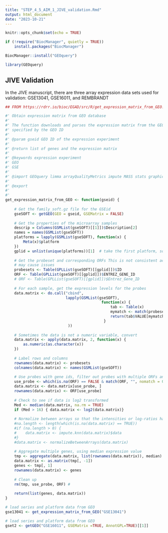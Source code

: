 ```yaml
---
title: "STEP_4_5_AIM_1_JIVE_validation.Rmd"
output: html_document
date: "2023-10-21"
---
```


```r
knitr::opts_chunk$set(echo = TRUE)
```


```r

if (!require("BiocManager", quietly = TRUE))
    install.packages("BiocManager")

BiocManager::install("GEOquery")

library(GEOquery)

```

## JIVE Validation

In the JIVE manuscript, there are three array expression data sets used for validation:
 GSE13041, GSE16011, and REMBRANDT


```r
## FROM https://rdrr.io/bioc/EGAD/src/R/get_expression_matrix_from_GEO.R

#' Obtain expression matrix from GEO database
#'
#' The function downloads and parses the expression matrix from the GEO file 
#' specified by the GEO ID
#' 
#' @param gseid GEO ID of the expression experiment 
#' 
#' @return list of genes and the expression matrix 
#' 
#' @keywords expression experiment 
#' GEO
#' GSE 
#' 
#' @import GEOquery limma arrayQualityMetrics impute MASS stats graphics grDevices
#' 
#' @export
#' 
#'
get_expression_matrix_from_GEO <- function(gseid) {
    
    # Get the family_soft.gz file for the GSEid
    gseSOFT <- getGEO(GEO = gseid, GSEMatrix = FALSE)
    
    # Get the properties of the microarray samples
    descrip = Columns(GSMList(gseSOFT)[[1]])$Description[2]
    names = names(GSMList(gseSOFT))
    platforms = lapply(GSMList(gseSOFT), function(x) {
        Meta(x)$platform
    })
    gplid = unlist(unique(platforms))[1]  # take the first platform, sometimes mutliple platforms, this will fail s
    
    # Get the probeset and corresponding ORFs This is not consistent across platforms (ie the gplids),
    # may cause issues
    probesets <- Table(GPLList(gseSOFT)[[gplid]])$ID
    ORF <- Table(GPLList(gseSOFT)[[gplid]])$ENTREZ_GENE_ID
    # ORF <- Table(GPLList(gseSOFT)[[gplid]])$Entrez_Gene_ID
    
    # For each sample, get the expression levels for the probes
    data.matrix <- do.call("cbind", 
                           lapply(GSMList(gseSOFT), 
                                           function(x) { 
                                               tab <- Table(x)
                                               mymatch <- match(probesets, tab$ID_REF)
                                               return(tab$VALUE[mymatch])
                                            }
                            ))
    
    # Sometimes the data is not a numeric variable, convert
    data.matrix <- apply(data.matrix, 2, function(x) {
        as.numeric(as.character(x))
    })
    
    # Label rows and columns
    rownames(data.matrix) <- probesets
    colnames(data.matrix) <- names(GSMList(gseSOFT))
    
    # Use probes with gene ids, filter out probes with multiple ORFs and probes with no ORFs
    use_probe <- which(is.na(ORF) == FALSE & match(ORF, "", nomatch = 0) == 0 & regexpr("///", ORF) == -1)
    data.matrix <- data.matrix[use_probe, ]
    rownames(data.matrix) <- ORF[use_probe]
    
    # Check to see if data is log2 transformed
    Med <- median(data.matrix, na.rm = TRUE)
    if (Med > 16) { data.matrix <- log2(data.matrix)}
    
    # Normalize between arrays so that the intensities or log-ratios have similar distributions
    #na.length <- length(which(is.na(data.matrix) == TRUE))
    #if (na.length > 0) {
    #    data.matrix <- impute.knn(data.matrix)$data
    #}
    #data.matrix <- normalizeBetweenArrays(data.matrix)
    
    # Aggregate multiple genes, using median expression value
    tmp <- aggregate(data.matrix, list(rownames(data.matrix)), median)
    data.matrix <- as.matrix(tmp[, -1])
    genes <- tmp[, 1]
    rownames(data.matrix) <- genes
    
    # Clean up
    rm(tmp, use_probe, ORF) #
    
    return(list(genes, data.matrix))
} 

```


```r
# load series and platform data from GEO
gse13041 <- get_expression_matrix_from_GEO("GSE13041")
```

```r
# load series and platform data from GEO
gset2 <- getGEO("GSE16011", GSEMatrix =TRUE, AnnotGPL=TRUE)[[1]]
```

